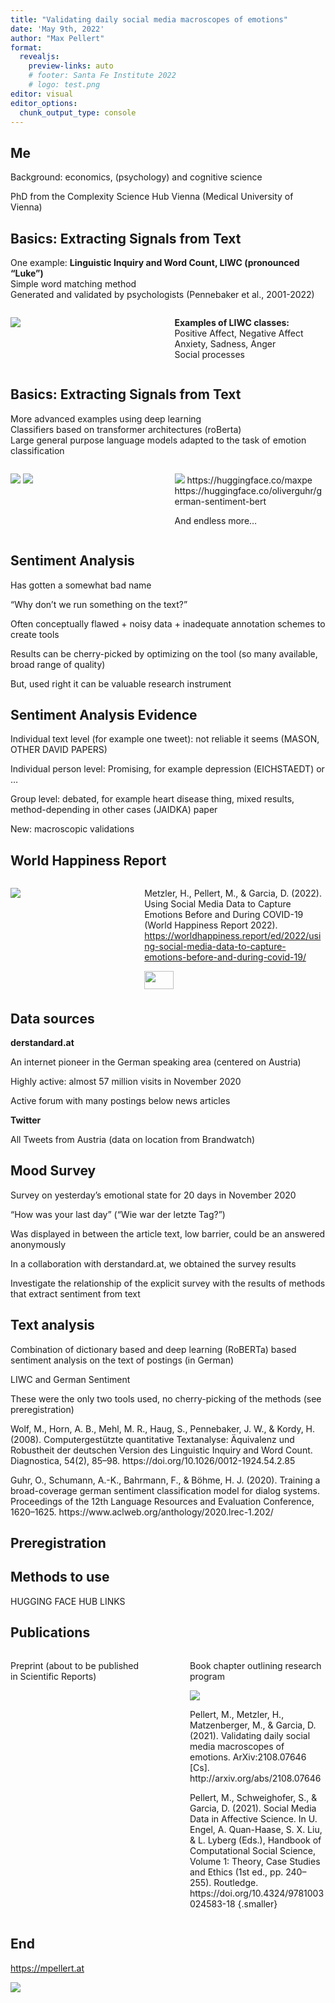 ```yaml
---
title: "Validating daily social media macroscopes of emotions"
date: 'May 9th, 2022'
author: "Max Pellert"
format:
  revealjs:
    preview-links: auto
    # footer: Santa Fe Institute 2022
    # logo: test.png
editor: visual
editor_options: 
  chunk_output_type: console
---
```


<!-- It is typically a 45 minute seminar and 15 minutes of questions. -->

## Me

Background: economics, (psychology) and cognitive science

PhD from the Complexity Science Hub Vienna (Medical University of Vienna)

## Basics: Extracting Signals from Text

One example: **Linguistic Inquiry and Word Count, LIWC (pronounced "Luke")**\
Simple word matching method\
Generated and validated by psychologists (Pennebaker et al., 2001-2022)

::: columns
::: {.column width="50%"}
![](LIWC.png)
:::

::: {.column width="50%"}
**Examples of LIWC classes:**\
Positive Affect, Negative Affect\
Anxiety, Sadness, Anger\
Social processes
:::
:::

## Basics: Extracting Signals from Text

More advanced examples using deep learning\
Classifiers based on transformer architectures (roBerta)\
Large general purpose language models adapted to the task of emotion classification

::: columns
::: {.column width="50%"}
![](model1.png) ![](german_sentiment.png)
:::

::: {.column width="50%"}
![](model2.png) https://huggingface.co/maxpe https://huggingface.co/oliverguhr/german-sentiment-bert

And endless more...
:::
:::

## Sentiment Analysis

Has gotten a somewhat bad name

"Why don't we run something on the text?"

Often conceptually flawed + noisy data + inadequate annotation schemes to create tools

Results can be cherry-picked by optimizing on the tool (so many available, broad range of quality)

But, used right it can be valuable research instrument

## Sentiment Analysis Evidence

Individual text level (for example one tweet): not reliable it seems (MASON, OTHER DAVID PAPERS)

Individual person level: Promising, for example depression (EICHSTAEDT) or ...

Group level: debated, for example heart disease thing, mixed results, method-depending in other cases (JAIDKA) paper

New: macroscopic validations

## World Happiness Report

::: columns
::: {.column width="40%"}
![](happiness_report.svg)
:::

::: {.column width="60%"}
Metzler, H., Pellert, M., & Garcia, D. (2022). Using Social Media Data to Capture Emotions Before and During COVID-19 (World Happiness Report 2022). [https://worldhappiness.report/ed/2022/using-social-media-data-to-capture-emotions-before-and-during-covid-19/](https://worldhappiness.report/ed/2022/using-social-media-data-to-capture-emotions-before-and-during-covid-19/){preview-link="false"}

![](davidhannah.svg){width="40%" fig-align="center"}
:::
:::

## Data sources

**derstandard.at**

An internet pioneer in the German speaking area (centered on Austria)

Highly active: almost 57 million visits in November 2020

Active forum with many postings below news articles

**Twitter**

All Tweets from Austria (data on location from Brandwatch)

## Mood Survey

Survey on yesterday's emotional state for 20 days in November 2020

"How was your last day" ("Wie war der letzte Tag?")

Was displayed in between the article text, low barrier, could be an answered anonymously

In a collaboration with derstandard.at, we obtained the survey results

Investigate the relationship of the explicit survey with the results of methods that extract sentiment from text

## Text analysis

Combination of dictionary based and deep learning (RoBERTa) based sentiment analysis on the text of postings (in German)

LIWC and German Sentiment

These were the only two tools used, no cherry-picking of the methods (see preregistration)

::: aside
Wolf, M., Horn, A. B., Mehl, M. R., Haug, S., Pennebaker, J. W., & Kordy, H. (2008). Computergestützte quantitative Textanalyse: Äquivalenz und Robustheit der deutschen Version des Linguistic Inquiry and Word Count. Diagnostica, 54(2), 85--98. https://doi.org/10.1026/0012-1924.54.2.85

Guhr, O., Schumann, A.-K., Bahrmann, F., & Böhme, H. J. (2020). Training a broad-coverage german sentiment classification model for dialog systems. Proceedings of the 12th Language Resources and Evaluation Conference, 1620--1625. https://www.aclweb.org/anthology/2020.lrec-1.202/
:::

## Preregistration

## Methods to use

HUGGING FACE HUB LINKS

## Publications

::: columns
::: {.column width="42.5%"}
Preprint (about to be published in Scientific Reports)

![](){fig-align="center"}
:::

::: {.column width="5%"}
:::

::: {.column width="42.5%"}
Book chapter outlining research program

![](bookchapter.svg){fig-align="center"}

::: aside
Pellert, M., Metzler, H., Matzenberger, M., & Garcia, D. (2021). Validating daily social media macroscopes of emotions. ArXiv:2108.07646 \[Cs\]. http://arxiv.org/abs/2108.07646

Pellert, M., Schweighofer, S., & Garcia, D. (2021). Social Media Data in Affective Science. In U. Engel, A. Quan-Haase, S. X. Liu, & L. Lyberg (Eds.), Handbook of Computational Social Science, Volume 1: Theory, Case Studies and Ethics (1st ed., pp. 240--255). Routledge. https://doi.org/10.4324/9781003024583-18 {.smaller}
:::
:::
:::

## End

<https://mpellert.at>

![](webpage.png){fig-align="center"}

<!-- ## New Publications {.smaller} -->

<!-- ::: columns -->

<!-- ::: {.column width="40%"} -->

<!-- ![](emotion_preprint.svg) -->

<!-- ::: -->

<!-- ::: {.column width="60%"} -->

<!-- Metzler, H., Rimé, B., Pellert, M., Niederkrotenthaler, T., Di Natale, A., & Garcia, D. (2021). Collective Emotions during the COVID-19 Outbreak \[Preprint\]. PsyArXiv. https://doi.org/10.31234/osf.io/qejxv -->

<!-- Will be published in Emotion in the next days. -->

<!-- ::: -->

<!-- ::: -->

<!-- ## New Publications {.smaller} -->

<!-- ::: columns -->

<!-- ::: {.column width="40%"} -->

<!-- ![](macroscopes.png) -->

<!-- ::: -->

<!-- ::: {.column width="60%"} -->

<!-- Pellert, M., Metzler, H., Matzenberger, M., & Garcia, D. (2021). Validating daily social media macroscopes of emotions. ArXiv:2108.07646 \[Cs\]. <http://arxiv.org/abs/2108.07646> -->

<!-- Currently: (Re-)Submitted after Revision Round 1 to Scientific Reports. -->

<!-- About to be published. -->

<!-- ::: -->

<!-- ::: -->

<!-- ## Conference Submissions -->

<!-- ![](derstandard_netsci_preview.svg) -->

<!-- ## Conference Submissions -->

<!-- ::: r-stack -->

<!-- ![](sunbelt.png){.fragment} -->

<!-- ![](sunbelt_accepted.png){.fragment .fade-in-then-out} -->

<!-- ![](ic2s2.svg){.fragment .fade-in-then-out} -->

<!-- ![](netsci.svg){.fragment .fade-in-then-out} -->

<!-- ::: -->

<!-- ## Enriched Sentiment Analysis -->

<!-- ### Validation FEEL-IT & LIWC in Italian -->

<!-- ![](latextable_sentcomparison.svg) -->

<!-- ## Enriched Sentiment Analysis -->

<!-- ### Difference between fake and not (articles) -->

<!-- ::: columns -->

<!-- ::: {.column width="50%"} -->

<!-- ![](bootstrap_comparison_fake_nonfake_feelit.svg) -->

<!-- ::: -->

<!-- ::: {.column width="50%"} -->

<!-- ![](bootstrap_comparison_fake_nonfake_liwc.svg) -->

<!-- ::: -->

<!-- ::: -->

<!-- ## Distributed Trust Recap -->

<!-- -   Cartesio Dataset (figuring out the issues along the way) -->

<!-- -   Not really big data, sparsity and design decisions -->

<!-- -   Rating aggregation mechanism, taking into account user distances -->

<!-- -   Fake news annotations from Cartesio (article level) and AGCOM dataset (outlet level) -->

<!-- -   Differences of "our" weighted mean and the unweighted mean especially interesting -->

<!-- ## Distributed trust -->

<!-- ![](compare_rating_vertical.svg) -->

<!-- ## Distributed Trust & Enriched Sentiment Analysis -->

<!-- ![](diffrating_comb.svg) -->

<!-- ## Distributed Trust & Enriched Sentiment Analysis -->

<!-- ![](diffrating_split.svg) -->

<!-- ## Distributed Trust & Enriched Sentiment Analysis -->

<!-- ![](diffrating_split_015.svg) -->

<!-- ## Distributed Trust & Enriched Sentiment Analysis -->

<!-- ::: columns -->

<!-- ::: {.column width="50%"} -->

<!-- ![](diffrating_split_01.svg) -->

<!-- ::: -->

<!-- ::: {.column width="50%"} -->

<!-- ![](diffrating_split_005.svg) -->

<!-- ::: -->

<!-- ::: -->

<!-- ## Distributed Trust Outlook -->

<!-- -   Proposed new data sets: derstandard.at livetickers, voat.co -->

<!-- -   Tried imputation techniques from phylogenetic analysis -->

<!--     -   Additive and ultrametric procedure -->

<!--     -   More advanced than mean imputations -->

<!--     -   Different use case: much more sparse then the distance matrices they usually use -->

<!-- -   Strategies to address the "Cold Start" problem? -->

<!-- ## Other Activities {.smaller} -->

<!-- General: Reviewing, Reading (Club) -->

<!-- With Ruggiero: We do regularly things to help out each other, for example sharing literature, API debugging, code review etc. -->

<!-- With Giulio: When he was in Rome, I worked with him to incorporate my Italian sentiment analysis module into his text analysis pipeline. -->

<!-- With Matteo: Geospatial Data and APIs, we set up the data pipeline for the STARTS project together. -->

<!-- With Michael: Pattern mining and sharing of expertise concerning some aspects of linguistics and cognitive science. -->

<!-- With Martina: Turning the corpus of our research idea with Michael multilingual. -->
